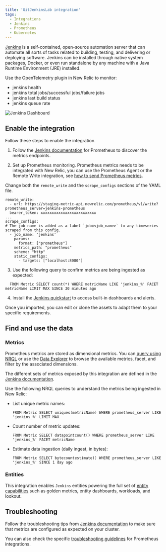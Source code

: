 ```yaml
---
title: 'GitJenkinsLab integration'
tags:
  - Integrations
  - Jenkins
  - Prometheus
  - Kubernetes
---
```



[Jenkins](https://www.jenkins.io/doc/) is a self-contained, open-source automation server that can automate all sorts of tasks related to building, testing, and delivering or deploying software. Jenkins can be installed through native system packages, Docker, or even run standalone by any machine with a Java Runtime Environment (JRE) installed.

Use the OpenTelemetry plugin in New Relic to monitor:

* jenkins health
* jenkins total jobs/successful jobs/failure jobs
* jenkins last build status
* jenkins queue rate

<img
  title="Jenkins Dashboard"
  alt="Jenkins Dashboard"
  src={kubernetesJenkinsDashboard}
/>

## Enable the integration

Follow these steps to enable the integration.

1. Follow the [Jenkins documentation](https://plugins.jenkins.io/prometheus/) for Prometheus to discover the metrics endpoints.

2. Set up Prometheus monitoring. Prometheus metrics needs to be integrated with New Relic, you can use the Prometheus Agent or the Remote Write integration, see [how to send Prometheus metrics](/docs/infrastructure/prometheus-integrations/get-started/send-prometheus-metric-data-new-relic/).

  Change both the `remote_write` and the `scrape_configs` sections of the YAML file.

  ```
  remote_write:
    - url: https://staging-metric-api.newrelic.com/prometheus/v1/write?prometheus_server=jenkins-prometheus
    bearer_token: xxxxxxxxxxxxxxxxxxxxxxxxx
  ...
  scrape_configs:
  # The job name is added as a label `job=<job_name>` to any timeseries scraped from this config.
    - job_name: 'jenkins'
      params:
        format: ["prometheus"]
      metrics_path: "prometheus"
      scheme: "http"
      static_configs:
        - targets: ["localhost:8080"]
  ```

3. Use the following query to confirm metrics are being ingested as expected:

  ```
    FROM Metric SELECT count(*) WHERE metricName LIKE 'jenkins_%' FACET metricName LIMIT MAX SINCE 30 minutes ago
  ```

4. Install the [Jenkins quickstart](https://newrelic.com/instant-observability/jenkins) to access built-in dashboards and alerts. 

  Once you imported, you can edit or clone the assets to adapt them to your specific requirements.

## Find and use the data

### Metrics

Prometheus metrics are stored as dimensional metrics. You can [query using NRQL](/docs/telemetry-data-platform/get-data/apis/query-metric-data-type/) or use the [Data Explorer](/docs/query-your-data/explore-query-data/browse-data/introduction-data-explorer/) to browse the available metrics, facet, and filter by the associated dimensions.

The different sets of metrics exposed by this integration are defined in the [Jenkins documentation](https://plugins.jenkins.io/prometheus/).

Use the following NRQL queries to understand the metrics being ingested in New Relic:

* List unique metric names:

  ```
  FROM Metric SELECT uniques(metricName) WHERE prometheus_server LIKE 'jenkins_%' LIMIT MAX
  ```

* Count number of metric updates:

  ```
  FROM Metric SELECT datapointcount() WHERE prometheus_server LIKE 'jenkins_%' FACET metricName
  ```

* Estimate data ingestion (daily ingest, in bytes):

	```
  FROM Metric SELECT bytecountestimate() WHERE prometheus_server LIKE 'jenkins_%' SINCE 1 day ago
  ```

### Entities

This integration enables `Jenkins` entities powering the full set of [entity capabilities](/docs/new-relic-solutions/new-relic-one/core-concepts/what-entity-new-relic/) such as golden metrics, entity dashboards, workloads, and lookout.

## Troubleshooting

Follow the troubleshooting tips from [Jenkins documentation](https://www.jenkins.io/doc/book/troubleshooting/) to make sure that metrics are configured as expected on your cluster.

You can also check the specific [troubleshooting guidelines](/docs/infrastructure/prometheus-integrations/troubleshooting/no-data-appears-prometheus-integration) for Prometheus integrations.